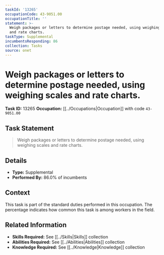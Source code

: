 ```yaml
---
taskId: '13265'
occupationCode: 43-9051.00
occupationTitle: ''
statement: >-
  Weigh packages or letters to determine postage needed, using weighing scales
  and rate charts.
taskType: Supplemental
incumbentsResponding: 86
collection: Tasks
source: onet
---
```

# Weigh packages or letters to determine postage needed, using weighing scales and rate charts.

**Task ID:** 13265
**Occupation:** [[../Occupations|Occupation]] with code `43-9051.00`

## Task Statement

> Weigh packages or letters to determine postage needed, using weighing scales and rate charts.

## Details

- **Type:** Supplemental
- **Performed By:** 86.0% of incumbents

## Context

This task is part of the standard duties performed in this occupation. The percentage indicates how common this task is among workers in the field.

## Related Information

- **Skills Required:** See [[../Skills|Skills]] collection
- **Abilities Required:** See [[../Abilities|Abilities]] collection
- **Knowledge Required:** See [[../Knowledge|Knowledge]] collection
